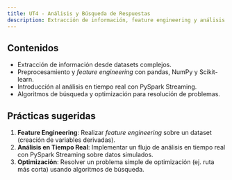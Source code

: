 ```yaml
---
title: UT4 - Análisis y Búsqueda de Respuestas
description: Extracción de información, feature engineering y análisis en tiempo real.
---
```


## Contenidos

-   Extracción de información desde datasets complejos.
-   Preprocesamiento y *feature engineering* con pandas, NumPy y Scikit-learn.
-   Introducción al análisis en tiempo real con PySpark Streaming.
-   Algoritmos de búsqueda y optimización para resolución de problemas.

## Prácticas sugeridas

1.  **Feature Engineering**: Realizar *feature engineering* sobre un dataset (creación de variables derivadas).
2.  **Análisis en Tiempo Real**: Implementar un flujo de análisis en tiempo real con PySpark Streaming sobre datos simulados.
3.  **Optimización**: Resolver un problema simple de optimización (ej. ruta más corta) usando algoritmos de búsqueda.